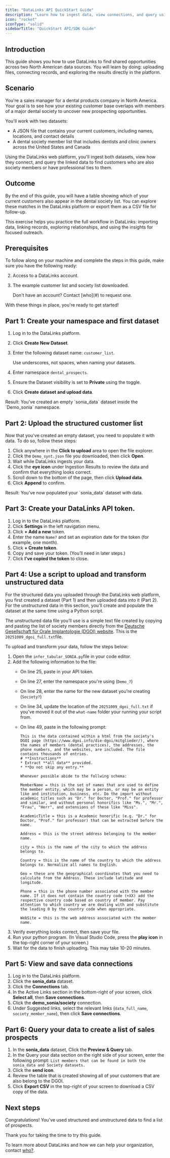 ```yaml
---
title: "DataLinks API QuickStart Guide"
description: "Learn how to ingest data, view connections, and query using the DataLinks web platform."
icon: "rocket"
iconType: "solid"
sidebarTitle: "QuickStart API/SDK Guide"
---
```


## Introduction

This guide shows you how to use DataLinks to find shared opportunities across two North American data sources. You will learn by doing: uploading files, connecting records, and exploring the results directly in the platform.

## Scenario

You're a sales manager for a dental products company in North America. Your goal is to see how your existing customer base overlaps with members of a major dental society to uncover new prospecting opportunities.

You'll work with two datasets:

- A JSON file that contains your current customers, including names, locations, and contact details
- A dental society member list that includes dentists and clinic owners across the United States and Canada

Using the DataLinks web platform, you'll ingest both datasets, view how they connect, and query the linked data to find customers who are also society members or have professional ties to them.

## Outcome

By the end of this guide, you will have a table showing which of your current customers also appear in the dental society list. You can explore these matches in the DataLinks platform or export them as a CSV file for follow-up.

This exercise helps you practice the full workflow in DataLinks: importing data, linking records, exploring relationships, and using the insights for focused outreach.

## Prerequisites

To follow along on your machine and complete the steps in this guide, make sure you have the following ready:

2. Access to a DataLinks account.
1. The example customer list and society list downloaded. 

   <Info>
     Don't have an account? Contact [who](#) to request one.
   </Info>

With these things in place, you're ready to get started!

## Part 1: Create your namespace and first dataset

1. Log in to the DataLinks platform.
2. Click **Create New Dataset**.
3. Enter the following dataset name: `customer_list`.

   <Info>
     Use underscores, not spaces, when naming your datasets.
   </Info>
4. Enter namespace `dental_prospects`.
5. Ensure the Dataset visibility is set to **Private** using the toggle.
6. Click **Create dataset and upload data**.

<Check>
  Result: You've created an empty `sonia_data` dataset inside the `Demo_sonia` namespace.
</Check>

## Part 2: Upload the structured customer list

Now that you've created an empty dataset, you need to populate it with data. To do so, follow these steps:

1. Click anywhere in the **Click to upload** area to open the file explorer.
2. Click the `Demo_synt.json` file you downloaded, then click **Open**.
3. Wait while DataLinks ingests your data.
4. Click the **eye icon** under Ingestion Results to review the data and confirm that everything looks correct.
5. Scroll down to the bottom of the page, then click **Upload data**.
6. Click **Append** to confirm.

<Check>
  Result: You've now populated your `sonia_data` dataset with data.
</Check>

## Part 3: Create your DataLinks API token.

1. Log in to the DataLinks platform.
2. Click **Settings** in the left navigation menu.
3. Click **\+ Add a new** token.
4. Enter the name `Name?` and set an expiration date for the token (for example, one month).
5. Click **\+ Create token**.
6. Copy and save your token. (You’ll need in later steps.)
7. Click **I’ve copied the token** to close.

## Part 4: Use a script to upload and transform unstructured data

For the structured data you uploaded through the DataLinks web platform, you first created a dataset (Part 1) and then uploaded data into it (Part 2). For the unstructured data in this section, you’ll create and populate the dataset at the same time using a Python script.

The unstructured data file you’ll use is a simple text file created by copying and pasting the list of society members directly from the [Deutsche Gesellschaft für Orale Implantologie (DGOI) website](https://www.dgoi.info/die-dgoi/mitglieder). This is the `20251009_dgoi_full.txt`file.

To upload and transform your data, follow the steps below:

1. Open the `infer_tabular_SONIA.py`file in your code editor.
1. Add the following information to the file:
   - On line 25, paste in your API token.
   - On line 27, enter the namespace you're using (`Demo_?`)
   - On line 28, enter the name for the new dataset you're creating (`Society?`)
   - On line 34, update the location of the `20251009_dgoi_full.txt` if you've moved it out of the `what-name` folder your running your script from.
   - On line 49, paste in the following prompt:

     ```
     This is the data contained within a html from the society's DGOI page (https://www.dgoi.info/die-dgoi/mitglieder/), where the names of members (dental practices), the addresses, the phone numbers, and the websites, are included. The file contains thousands of entries. 
     # **Instructions**
     * Extract **all data** provided. 
     * **Do not skip any entry.**
     
     Whenever possible abide to the follwing schema:
     
     MemberName = this is the set of names that are used to define the member entity, which may be a person, or may be an entity like and institution, business, etc. Do the import without academic titles such as "Dr." for Doctor, "Prof." for professor and similar, and without personal honorifics like "Ms.", "Mr.", "Frau", "Herr", and extensions of these like "Miss".
     
     AcademicTitle = this is a Academic honorific (e.g. "Dr." for Doctor, "Prof." for professor) that can be extracted before the name.
     
     Address = this is the street address belonging to the member name.
     
     city = this is the name of the city to which the address belongs to.
     
     Country = this is the name of the country to which the address belongs to. Normalize all names to English.
     
     Geo = these are the geographical coordinates that you need to calculate from the Address. These include latitude and longitude.
     
     Phone = this is the phone number associated with the member name. If it does not contain the country code (+XX) add the respective country code based on country of member. Pay attention to which country we are dealing with and substitute the leading 0 by the country code when appropriate.
     
     WebSite = this is the web address associated with the member name.
     ```
3. Verify everything looks correct, then save your file.
4. Run your python program. (In Visual Studio Code, press the **play icon** in the top-right corner of your screen.)
5. Wait for the data to finish uploading. This may take 10-20 minutes.

## Part 5: View and save data connections

1. Log in to the DataLinks platform.
1. Click the **sonia_data** dataset.
1. Click the **Connections** tab.
1. In the Active Links section in the bottom-right of your screen, click **Select all**, then **Save connections**.
1. Click the **demo_sonia/society** connection.
1. Under Suggested links, select the relevant links (`data_full_name`, `society_member_name`), then click **Save connections**.

## Part 6: Query your data to create a list of sales prospects

1. In the **sonia_data** dataset, Click the **Preview & Query** tab.
1. In the Query your data section on the right side of your screen, enter the following prompt: `List members that can be found in both the sonia_data and Society datasets.`
1. Click the **send icon**.
1. Review the table that is created showing all of your customers that are also belong to the DGOI.
1. Click **Export CSV** in the top-right of your screen to download a CSV copy of the data.

## Next steps

Congratulations! You've used structured and unstructured data to find a list of prospects.

Thank you for taking the time to try this guide.

To learn more about DataLinks and how we can help your organization, contact [who?](#).

